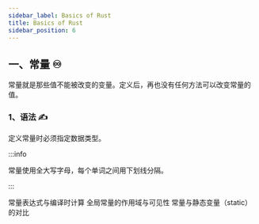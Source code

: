 ```yaml
---
sidebar_label: Basics of Rust
title: Basics of Rust
sidebar_position: 6
---
```


## 一、常量 ♾

常量就是那些值不能被改变的变量。定义后，再也没有任何方法可以改变常量的值。

### 1、语法 ✍

定义常量时必须指定数据类型。

:::info

常量使用全大写字母，每个单词之间用下划线分隔。

:::

常量表达式与编译时计算
全局常量的作用域与可见性
常量与静态变量（static）的对比